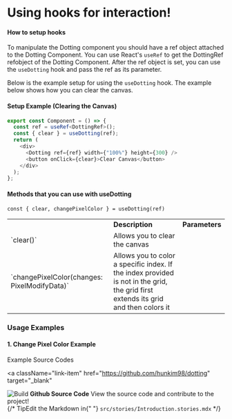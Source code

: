 
<Meta title="Hooks/useDotting" />

<style>
  {`
  .subheading {
    --mediumdark: '#999999';
    font-weight: 900;
    font-size: 13px;
    color: #999;
    letter-spacing: 6px;
    line-height: 24px;
    text-transform: uppercase;
    margin-bottom: 12px;
    margin-top: 40px;
    font-family: 'Nunito Sans', 'Helvetica Neue', Helvetica, Arial, sans-serif;
  }

  .link-list {
    display: grid;
    grid-template-columns: 1fr;
    grid-template-rows: 1fr 1fr;
    row-gap: 10px;
  }

  @media (min-width: 620px) {
    .link-list {
      row-gap: 20px;
      column-gap: 20px;
      grid-template-columns: 1fr 1fr;
    }
  }

  @media all and (-ms-high-contrast:none) {
  .link-list {
      display: -ms-grid;
      -ms-grid-columns: 1fr 1fr;
      -ms-grid-rows: 1fr 1fr;
    }
  }

  .link-item {
    display: block;
    padding: 20px 30px 20px 15px;
    border: 1px solid #00000010;
    border-radius: 5px;
    transition: background 150ms ease-out, border 150ms ease-out, transform 150ms ease-out;
    color: #333333;
    display: flex;
    align-items: flex-start;
  }

  .link-item:hover {
    border-color: #1EA7FD50;
    transform: translate3d(0, -3px, 0);
    box-shadow: rgba(0, 0, 0, 0.08) 0 3px 10px 0;
  }

  .link-item:active {
    border-color: #1EA7FD;
    transform: translate3d(0, 0, 0);
  }

  .link-item strong {
    font-weight: 700;
    display: block;
    margin-bottom: 2px;
  }
  
  .link-item img {
    height: 40px;
    width: 40px;
    margin-right: 15px;
    flex: none;
  }

  .link-item span {
    font-size: 14px;
    line-height: 20px;
  }

  .tip {
    display: inline-block;
    border-radius: 1em;
    font-size: 11px;
    line-height: 12px;
    font-weight: 700;
    background: #E7FDD8;
    color: #66BF3C;
    padding: 4px 12px;
    margin-right: 10px;
    vertical-align: top;
  }

  .tip-wrapper {
    font-size: 13px;
    line-height: 20px;
    margin-top: 40px;
    margin-bottom: 40px;
  }

  .tip-wrapper code {
    font-size: 12px;
    display: inline-block;
  }
  
table {
  width: 100%;
  border-collapse: collapse;
  border: 1px solid #cccccc;
  margin: 15px auto;
  margin-bottom: 80px;
  background: white;
  color: #333333;
  font-family: "Nunito Sans",-apple-system,".SFNSText-Regular","San Francisco",BlinkMacSystemFont,"Segoe UI","Helvetica Neue",Helvetica,Arial,sans-serif;
  -webkit-font-smoothing: antialiased;
  -moz-osx-font-smoothing: grayscale;
  -webkit-tap-highlight-color: rgba(0, 0, 0, 0);
}

table .css-1p8ieni {
  margin: 0;
}

h4 {
  margin-top: 15px;
}

th {
  background: steelblue;
  height: 54px;
  width: 25%;
  font-weight: lighter;
  text-shadow: 0 1px 0 #38678f;
  color: white;
  border: 1px solid black;
  box-shadow: inset 0px 1px 2px #cccccc;
  transition: all 0.2s;
}
tr {
  border-bottom: 1px solid #cccccc;
}
tr:last-child {
  border-bottom: 0px;
}
td {
  border-right: 1px solid #cccccc;
  padding: 10px;
  transition: all 0.2s;
  font-size: 14px;
}
td:first-child {
  font-size: 12px;
  font-family: monospace

}
td:last-child {
  border-right: 0px;
}
td.selected {
  background: #d7e4ef;
  z-index: ;
}
td input {
  font-size: 14px;
  background: none;
  outline: none;
  border: 0;
  display: table-cell;
  height: 100%;
  width: 100%;
}
td input:focus {
  box-shadow: 0 1px 0 steelblue;
  color: steelblue;
}
::-moz-selection {
  background: steelblue;
  color: white;
}
::selection {
  background: steelblue;
  color: white;
}
`}
</style>

# Using hooks for interaction!

#### How to setup hooks

To manipulate the Dotting component you should have a ref object attached to the Dotting Component.
You can use React's `useRef` to get the DottingRef refobject of the Dotting Component.
After the ref object is set, you can use the `useDotting` hook and pass the ref as its parameter.

Below is the example setup for using the `useDotting` hook.
The example below shows how you can clear the canvas.

#### Setup Example (Clearing the Canvas)

```ts
export const Component = () => {
  const ref = useRef<DottingRef>();
  const { clear } = useDotting(ref);
  return (
    <div>
      <Dotting ref={ref} width={"100%"} height={300} />
      <button onClick={clear}>Clear Canvas</button>
    </div>
  );
};
```

<Clear />

#### Methods that you can use with useDotting

```
const { clear, changePixelColor } = useDotting(ref)
```

<table>
  <tr>
    <td></td>
    <td>
      <strong>Description</strong>
    </td>
    <td>
      <strong>Parameters</strong>
    </td>
  </tr>
  <tr>
    <td>`clear()`</td>
    <td>Allows you to clear the canvas</td>
    <td></td>
  </tr>
  <tr>
    <td>`changePixelColor(changes: PixelModifyData)`</td>
    <td>
      Allows you to color a specific index. If the index provided is not in the
      grid, the grid first extends its grid and then colors it
    </td>
    <td></td>
  </tr>
</table>

### Usage Examples

#### 1. Change Pixel Color Example

<ChangePixelColor />

<div className="subheading">Example Source Codes</div>

<div className="link-list">

<a
  className="link-item"
  href="https://github.com/hunkim98/dotting"
  target="_blank"
>
  <img src={StackAlt} alt="Build" />
  <span>
    <strong>Github Source Code</strong>
    View the source code and contribute to the project!
  </span>
</a>

</div>

<div className="tip-wrapper">
  {/* <span className="tip">Tip</span>Edit the Markdown in{" "}
  <code>src/stories/Introduction.stories.mdx</code> */}
</div>
